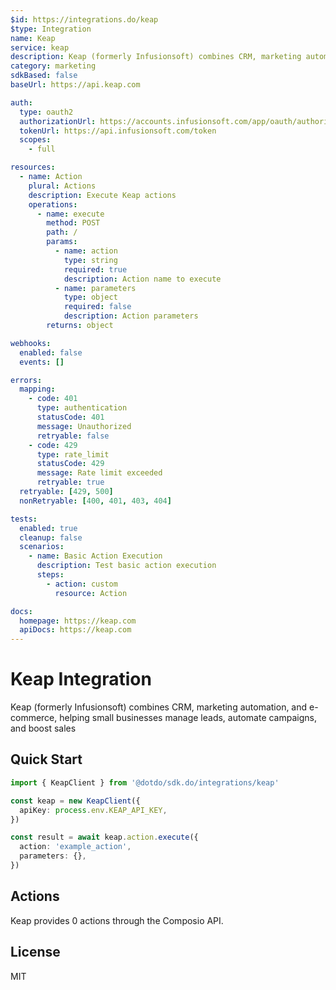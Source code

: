```yaml
---
$id: https://integrations.do/keap
$type: Integration
name: Keap
service: keap
description: Keap (formerly Infusionsoft) combines CRM, marketing automation, and e-commerce, helping small businesses manage leads, automate campaigns, and boost sales
category: marketing
sdkBased: false
baseUrl: https://api.keap.com

auth:
  type: oauth2
  authorizationUrl: https://accounts.infusionsoft.com/app/oauth/authorize
  tokenUrl: https://api.infusionsoft.com/token
  scopes:
    - full

resources:
  - name: Action
    plural: Actions
    description: Execute Keap actions
    operations:
      - name: execute
        method: POST
        path: /
        params:
          - name: action
            type: string
            required: true
            description: Action name to execute
          - name: parameters
            type: object
            required: false
            description: Action parameters
        returns: object

webhooks:
  enabled: false
  events: []

errors:
  mapping:
    - code: 401
      type: authentication
      statusCode: 401
      message: Unauthorized
      retryable: false
    - code: 429
      type: rate_limit
      statusCode: 429
      message: Rate limit exceeded
      retryable: true
  retryable: [429, 500]
  nonRetryable: [400, 401, 403, 404]

tests:
  enabled: true
  cleanup: false
  scenarios:
    - name: Basic Action Execution
      description: Test basic action execution
      steps:
        - action: custom
          resource: Action

docs:
  homepage: https://keap.com
  apiDocs: https://keap.com
---
```


# Keap Integration

Keap (formerly Infusionsoft) combines CRM, marketing automation, and e-commerce, helping small businesses manage leads, automate campaigns, and boost sales

## Quick Start

```typescript
import { KeapClient } from '@dotdo/sdk.do/integrations/keap'

const keap = new KeapClient({
  apiKey: process.env.KEAP_API_KEY,
})

const result = await keap.action.execute({
  action: 'example_action',
  parameters: {},
})
```

## Actions

Keap provides 0 actions through the Composio API.

## License

MIT
